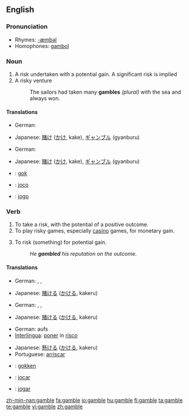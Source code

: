 {{wikipedia|Gamble (disambiguation)}}
==English==

===Pronunciation===
*Rhymes: [[Rhymes:English:-æmbəl|-æmbəl]]
*Homophones: [[gambol]]

===Noun===
{{wikipedia}}
{{en-noun}}

# A risk undertaken with a potential gain. A significant risk is implied
# A risky venture
#: The sailors had taken many '''gambles''' ''(plural)'' with the sea and always won.

====Translations====
{{trans-top|a risk undertaken with a potential gain}}
* German: {{t+|de|Glücksspiel|n}}
{{trans-mid}}
*Japanese: [[賭け]] ([[かけ]], kake), [[ギャンブル]] (gyanburu)
{{trans-bottom}}

{{trans-top|a risky venture}}
* German: {{t+|de|Glücksspiel|n}}
{{trans-mid}}
*Japanese: [[賭け]] ([[かけ]], kake), [[ギャンブル]] (gyanburu)
{{trans-bottom}}

{{checktrans-top}}
*{{ttbc|Dutch}}: [[gok]] {{m}}
{{checktrans-mid}}
*{{ttbc|Interlingua}}: [[joco]]
*{{ttbc|Portuguese}}: [[jogo]] {{m}}
{{checktrans-bottom}}

===Verb===
{{en-verb|gambl|ing}}

# To take a risk, with the potential of a positive outcome.
# To play risky games, especially [[casino]] games, for monetary gain.
# {{transitive}} To risk (something) for potential gain.
#:''He '''gambled''' his reputation on the outcome.''

====Translations====
{{trans-top|to take a risk, with the potential of a positive outcome}}
* German: {{t+|de|riskant}} {{t+|de|spielen}}, {{t+|de|spekulieren}}, {{slang}} {{t+|de|zocken}}
{{trans-mid}}
*Japanese: [[賭ける]] ([[かける]], kakeru)
{{trans-bottom}}

{{trans-top|to play casino games}}
* German: {{t+|de|wetten}}, {{t+|de|spielen}}, {{slang}} {{t+|de|zocken}}
{{trans-mid}}
*Japanese: [[賭ける]] ([[かける]], kakeru)
{{trans-bottom}}

{{trans-top|''(transitive)'' to risk something for potential gain}}
* German: aufs {{t+|de|Spiel|n}} {{t+|de|setzen}}
*[[Interlingua]]: [[poner]] in [[risco]]
{{trans-mid}}
*Japanese: [[懸ける]] ([[かける]], kakeru)
*Portuguese: [[arriscar]]
{{trans-bottom}}

<!--intransitive? both? In English, the 1st and 3rd are not distinct senses. -->
{{checktrans-top}}
*{{ttbc|Dutch}}: [[gokken]]
{{checktrans-mid}}
*{{ttbc|Interlingua}}: [[jocar]]
*{{ttbc|Portuguese}}: [[jogar]]
{{checktrans-bottom}}

[[zh-min-nan:gamble]]
[[fa:gamble]]
[[io:gamble]]
[[hu:gamble]]
[[fi:gamble]]
[[ta:gamble]]
[[te:gamble]]
[[vi:gamble]]
[[zh:gamble]]